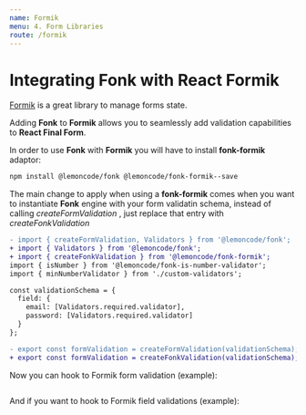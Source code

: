 ```yaml
---
name: Formik
menu: 4. Form Libraries
route: /formik
---
```


# Integrating Fonk with React Formik

[Formik](https://github.com/jaredpalmer/formik) is a great library to manage forms state.

Adding **Fonk** to **Formik** allows you to seamlessly add validation capabilities to **React Final Form**.

In order to use **Fonk** with **Formik** you will have to install **fonk-formik** adaptor:

```bash
npm install @lemoncode/fonk @lemoncode/fonk-formik--save
```

The main change to apply when using a **fonk-formik** comes when you want to instantiate 
**Fonk** engine with your form validatin schema, instead of calling _createFormValidation_
, just replace that entry with _createFonkValidation_

```diff
- import { createFormValidation, Validators } from '@lemoncode/fonk';
+ import { Validators } from '@lemoncode/fonk';
+ import { createFonkValidation } from '@lemoncode/fonk-formik';
import { isNumber } from '@lemoncode/fonk-is-number-validator';
import { minNumberValidator } from './custom-validators';

const validationSchema = {
  field: {
    email: [Validators.required.validator],
    password: [Validators.required.validator]
  }
};

- export const formValidation = createFormValidation(validationSchema);
+ export const formValidation = createFonkValidation(validationSchema);
```

Now you can hook to Formik form validation (example):

```diff
```

And if you want to hook to Formik field validations (example):

```diff
```


